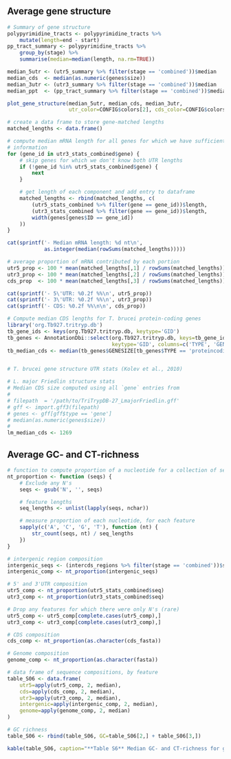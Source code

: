 ## Average gene structure

```r
# Summary of gene structure
polypyrimidine_tracts <- polypyrimidine_tracts %>%
    mutate(length=end - start)
pp_tract_summary <- polypyrimidine_tracts %>%
    group_by(stage) %>% 
    summarise(median=median(length, na.rm=TRUE))

median_5utr <- (utr5_summary %>% filter(stage == 'combined'))$median
median_cds  <- median(as.numeric(genes$size))
median_3utr <- (utr3_summary %>% filter(stage == 'combined'))$median
median_ppt  <- (pp_tract_summary %>% filter(stage == 'combined'))$median

plot_gene_structure(median_5utr, median_cds, median_3utr,
                    utr_color=CONFIG$colors[2], cds_color=CONFIG$colors[1])
```

```r
# create a data frame to store gene-matched lengths
matched_lengths <- data.frame()

# compute median mRNA length for all genes for which we have sufficient
# information
for (gene_id in utr3_stats_combined$gene) {
    # skip genes for which we don't know both UTR lengths
    if (!gene_id %in% utr5_stats_combined$gene) {
        next
    }

    # get length of each component and add entry to dataframe
    matched_lengths <- rbind(matched_lengths, c(
        (utr5_stats_combined %>% filter(gene == gene_id))$length,
        (utr3_stats_combined %>% filter(gene == gene_id))$length,
        width(genes[genes$ID == gene_id])
    ))
}

cat(sprintf('- Median mRNA length: %d nt\n',
            as.integer(median(rowSums(matched_lengths)))))

# average proportion of mRNA contributed by each portion
utr5_prop <- 100 * mean(matched_lengths[,1] / rowSums(matched_lengths))
utr3_prop <- 100 * mean(matched_lengths[,2] / rowSums(matched_lengths))
cds_prop  <- 100 * mean(matched_lengths[,3] / rowSums(matched_lengths))

cat(sprintf('- 5\'UTR: %0.2f %%\n', utr5_prop))
cat(sprintf('- 3\'UTR: %0.2f %%\n', utr3_prop))
cat(sprintf('- CDS: %0.2f %%\n\n', cds_prop))
```

```r
# Compute median CDS lengths for T. brucei protein-coding genes
library('org.Tb927.tritryp.db')
tb_gene_ids <- keys(org.Tb927.tritryp.db, keytype='GID')
tb_genes <- AnnotationDbi::select(org.Tb927.tritryp.db, keys=tb_gene_ids,
                                  keytype='GID', columns=c('TYPE', 'GENESIZE'))
tb_median_cds <- median(tb_genes$GENESIZE[tb_genes$TYPE == 'proteincoding'])


# T. brucei gene structure UTR stats (Kolev et al., 2010)

# L. major Friedlin structure stats
# Median CDS size computed using all `gene` entries from 
#
# filepath  = '/path/to/TriTrypDB-27_LmajorFriedlin.gff'
# gff <- import.gff3(filepath)
# genes <- gff[gff$type == 'gene']
# median(as.numeric(genes$size))
#
lm_median_cds <- 1269
```

## Average GC- and CT-richness

```r
# function to compute proportion of a nucleotide for a collection of sequences
nt_proportion <- function (seqs) { 
    # Exclude any N's
    seqs <- gsub('N', '', seqs)

    # feature lengths
    seq_lengths <- unlist(lapply(seqs, nchar))

    # measure proportion of each nucleotide, for each feature
    sapply(c('A', 'C', 'G', 'T'), function (nt) { 
        str_count(seqs, nt) / seq_lengths 
    })
}

# intergenic region composition
intergenic_seqs <- (intercds_regions %>% filter(stage == 'combined'))$seq
intergenic_comp <- nt_proportion(intergenic_seqs)

# 5' and 3'UTR composition
utr5_comp <- nt_proportion(utr5_stats_combined$seq)
utr3_comp <- nt_proportion(utr3_stats_combined$seq)

# Drop any features for which there were only N's (rare)
utr5_comp <- utr5_comp[complete.cases(utr5_comp),]
utr3_comp <- utr3_comp[complete.cases(utr3_comp),]

# CDS composition
cds_comp <- nt_proportion(as.character(cds_fasta))

# Genome composition
genome_comp <- nt_proportion(as.character(fasta))

# data frame of sequence compositions, by feature
table_S06 <- data.frame(
    utr5=apply(utr5_comp, 2, median),
    cds=apply(cds_comp, 2, median),
    utr3=apply(utr3_comp, 2, median),
    intergenic=apply(intergenic_comp, 2, median),
    genome=apply(genome_comp, 2, median)
)

# GC richness
table_S06 <- rbind(table_S06, GC=table_S06[2,] + table_S06[3,])

kable(table_S06, caption="**Table S6** Median GC- and CT-richness for gene features.")
```
